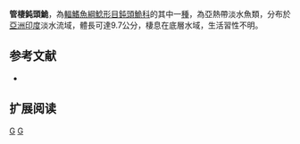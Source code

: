{{Speciesbox 
| taxon = Amblyceps tuberculatum
| status = DD
| status_system = IUCN3.1
| authority = [[Linthoingambi|Linthoingambi]] & [[Vishwanath|Vishwanath]], 2008
| synonyms = 
}}
'''管棲鈍頭鮠'''，為[[輻鰭魚綱|輻鰭魚綱]][[鯰形目|鯰形目]][[鈍頭鮠科|鈍頭鮠科]]的其中一[[種|種]]，為亞熱帶淡水魚類，分布於[[亞洲|亞洲]][[印度|印度]]淡水流域，體長可達9.7公分，棲息在底層水域，生活習性不明。

==参考文献==
*{{FishBase_species|genus=Amblyceps|species=tuberculatum|year=2015|month=4}}

== 扩展阅读 ==
{{refbegin}}
{{wikispecies-inline|Amblyceps tuberculatum |管棲鈍頭鮠}}
{{refend}}
{{Taxonbar|from=Q5762908}}

[[Category:IUCN红色名录数据缺乏物种|G]]
[[Category:鈍頭鮠屬|G]]